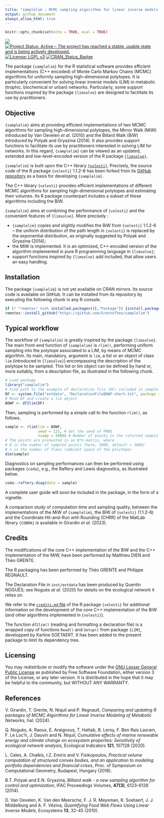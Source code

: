 ```yaml
---
title: "samplelim : MCMC sampling algorithms for linear inverse models in R"
output: github_document
always_allow_html: true
---
```


```r
knitr::opts_chunk$set(echo = TRUE, eval = TRUE)
```

![](https://img.shields.io/badge/lifecycle-maturing-blue.svg)
[![Project Status: Active – The project has reached a stable, usable state and is being actively developed.](http://www.repostatus.org/badges/latest/active.svg)](http://www.repostatus.org/#active)
[![License: LGPL v3](https://img.shields.io/badge/License-LGPL%20v3-blue.svg)](https://www.gnu.org/licenses/lgpl-3.0)
[![CRAN_Status_Badge](http://www.r-pkg.org/badges/version/regexplain)](https://cran.r-project.org/package=samplelim)

The package `{samplelim}` for the R statistical software provides efficient implementations (C++ encoded) of Monte Carlo Markov Chains (MCMC) algorithms for uniformly sampling high-dimensional polytopes. 
It is particularly convenient for solving linear inverse models (LIM) in metabolic (trophic, biochemical or urban) networks. 
Particularly, some support functions inspired by the package `{limsolve}` are designed to facilitate its use by practitioners.

## Objective

`{samplelim}` aims at providing efficient implementations of two MCMC algorithms for sampling high-dimensional polytopes, the Mirror Walk (MiW) introduced by Van Oevelen _et al._ (2010) and the Billard Walk (BiW) introduced by Polyak and Gryazina (2014). It also provides support functions to facilitate its use by practitioners interested in solving LIM for networks. In this regard, `{samplelim}` can be viewed as an updated, extended and low-level-encoded version of the R package [`{limsolve}`](https://cran.r-project.org/web/packages/limSolve/index.html).

`{samplelim}` is built upon the C++ library [`{volesti}`](https://github.com/GeomScale/volesti). Precisely, the source code of the R package `{volesti}` 1.1.2-6 has been forked from its [GitHub repository](https://github.com/GeomScale/volesti/releases/tag/v1.1.2-6) as a basis for developing `{samplelim}`.

The C++ library  `{volesti}` provides efficient implementations of different MCMC algorithms for sampling high-dimensional polytopes and estimating their volumes. Its R package counterpart includes a subset of these algorithms including the BiW.

`{samplelim}` aims at combining the performance of `{volesti}` and the convenient features of `{limsolve}`. More precisely :

  * `{samplelim}` copies and slightly modifies the BiW from `{volesti}` 1.1.2-6 --  the uniform distribution of the path length in `{volesti}` is replaced by the exponential distribution, as originally suggested by Polyak and Gryazina (2014);
  * the MiW is implemented. It is an optimized, C++ encoded version of the algorithm implemented in pure R programming language in `{limsolve}`;
  * support functions inspired by `{limsolve}` add included, that allow users an easy handling.

## Installation

The package `{samplelim}` is not yet available on CRAN mirrors. Its source code is available on GitHub. It can be installed from its repository by executing the following chunk in any R console.

```r
if (! "remotes" %in% installed.packages()[,"Package"]) {install.packages("remotes")}
remotes::install_github("https://github.com/GrenteTheo/samplelim")
```


## Typical workflow


The workflow of `{samplelim}` is greatly inspired by the package `{limsolve}`. The main front-end function of `{samplelim}` is `rlim()`, performing uniform sampling into the polytope associated to a LIM, by means of MCMC algorithm. Its main, mandatory, argument is `lim`, a list or an object of class `lim` (introduced in `{limsolve}`) encompassing the description of the polytope to be sampled. This list or lim object can be defined by hand or, more suitably, from a description file, as illustrated in the following chunk.

```r
# Load package
library("samplelim")
# Find path to the example of declaration file (DF) included in samplelim
DF <- system.file("extdata", "DeclarationFileBOWF-short.txt", package = "samplelim")
# Read DF and create a lim object
BOWF <- df2lim(DF)
```

Then, sampling is performed by a simple call to the function `rlim()`, as follows.

```r
sample <- rlim(lim = BOWF, 
               seed = 123, # Set the seed of PRNG
               nsamp = 5000) # Number of points in the returned sample
# The points are presented in an N*n matrix, where
# N is the number of sampled points (here, 5000, default = 3000)
# n is the number of flows (ambiant space of the polytope)
dim(sample)
```

Diagnostics on sampling performances can then be performed using packages `{coda}`, e.g., the Raftery and Lewis diagnostics, as illustrated below.

```r
coda::raftery.diag(data = sample)
```
A complete user guide will soon be included in the package, in the form of a vignette.

A comparison study of computation time and sampling quality, between the implementations of the MiW of `{samplelim}`, the BiW of `{volesti}` (1.1.2-6) and the Coordinate Hit-and-Run with Rounding (CHRR) of the MatLab library `{COBRA}` is available in Girardin _et al._ (2023).

## Credits

The modifications of the core C++ implementation of the BiW and the C++ implementation of the MiW, have been performed by Matthieu DIEN and Théo GRENTE. 

The R packaging has been performed by Théo GRENTE and Philippe REGNAULT.

The Declaration File in `inst/extdata` has been produced by Quentin NOGUÈS; see Noguès _at al._ (2020) for details on the ecological network it relies on.

We refer to the [`credits.md` file](https://github.com/GeomScale/volesti/blob/v1.1.1/doc/credits.md) of the R package `{volesti}` for additional information on the development of the core C++ implementation of the BiW (and other algorithms implemented in `{volesti}`).

The function `df2lim()` (reading and formatting a declaration file) is a wrapped copy of functions `Read()` and `Setup()` from package `{LIM}`, developped by Karline SOETAERT. It has been added to the present package to limit its dependency tree.  

## Licensing 

You may redistribute or modify the software under the [GNU Lesser General Public License](LICENSE.md) as published by Free Software Foundation, either version 3 of the License, or any later version. It is distributed in the hope that it may be helpful to the community, but WITHOUT ANY WARRANTY.


## References

V. Girardin, T. Grente, N. Niquil and P. Regnault,
_Comparing and updating R packages of MCMC Algorithms
for Linear Inverse Modeling of Metabolic Networks_,
hal: 
(2024).


Q. Noguès, A. Raoux, E. Araignous, T. Hattab, B. Leroy, F. Ben Rais Lasram, F. Le Loc’h,
J. Dauvin and N. Niquil,
_Cumulative effects of marine renewable energy and climate change on 
ecosystem properties: Sensitivity of ecological network analysis_, 
Ecological Indicators __121__, 107128 
(2020).

L. Cales, A. Chalkis, I.Z. Emiris and V. Fisikopoulos, 
_Practical volume computation of structured convex bodies, and an application to modeling portfolio dependencies and financial crises_, 
Proc. of Symposium on Computational Geometry, Budapest, Hungary 
(2018).


B.T. Polyak and E.N. Gryazina, 
_Billiard walk - a new sampling algorithm for control and optimization_,
IFAC Proceedings Volumes, __47(3)__, 6123-6128 
(2014).


D. Van Oevelen, K. Van den Meersche, F. J. R. Meysman, K. Soetaert, J. J. Middelburg and
A. F. Vézina, 
_Quantifying Food Web Flows Using Linear Inverse Models_, Ecosystems __13__, 32-45
(2010).
